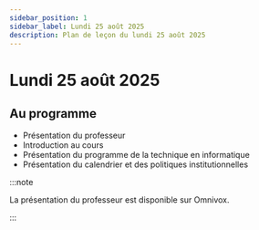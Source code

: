 ```yaml
---
sidebar_position: 1
sidebar_label: Lundi 25 août 2025
description: Plan de leçon du lundi 25 août 2025
---
```


# Lundi 25 août 2025

## Au programme

- Présentation du professeur
- Introduction au cours
- Présentation du programme de la technique en informatique
- Présentation du calendrier et des politiques institutionnelles

:::note

La présentation du professeur est disponible sur Omnivox.

:::